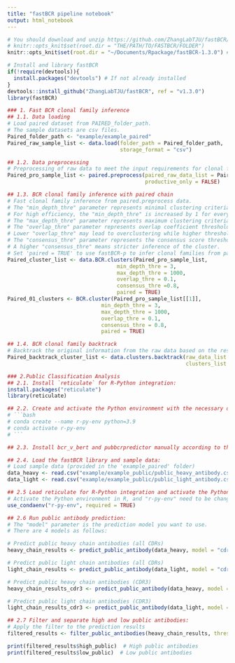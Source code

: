 ```yaml
---
title: "fastBCR pipeline notebook"
output: html_notebook
---
```


```r
# You should download and unzip https://github.com/ZhangLabTJU/fastBCR/archive/refs/tags/v1.3.0.zip and set the folder as working directory before running pipeline.
# knitr::opts_knit$set(root.dir = "THE/PATH/TO/FASTBCR/FOLDER")
knitr::opts_knit$set(root.dir = "~/Documents/Rpackage/fastBCR-1.3.0") # Replace with your path.

# Install and library fastBCR
if(!require(devtools)){
  install.packages("devtools") # If not already installed
}
devtools::install_github("ZhangLabTJU/fastBCR", ref = "v1.3.0")
library(fastBCR)
```

```r
### 1. Fast BCR clonal family inference
## 1.1. Data loading
# Load paired dataset from PAIRED_folder_path.
# The sample datasets are csv files.
Paired_folder_path <- "example/example_paired"
Paired_raw_sample_list <- data.load(folder_path = Paired_folder_path,
                                    storage_format = "csv")
```

```r
## 1.2. Data preprocessing
# Preprocessing of raw data to meet the input requirements for clonal family inference.
Paired_pro_sample_list <- paired.preprocess(paired_raw_data_list = Paired_raw_sample_list,
                                            productive_only = FALSE)
```

```r
## 1.3. BCR clonal family inference with paired chain
# Fast clonal family inference from paired.preprocess data.
# The "min_depth_thre" parameter represents minimal clustering criteria (minimum number of sequences needed to form a cluster) and defaults to 3.
# For high efficiency, the "min_depth_thre" is increased by 1 for every 100,000 entries of input data.
# The "max_depth_thre" parameter represents maximum clustering criteria (maxiumu number of sequences allowed within a cluster) and defaults to 1000.
# The "overlap_thre" parameter represents overlap coefficient threshold for merging two clusters, selectable range (0,1) and defaults to 0.1.
# Lower "overlap_thre" may lead to overclustering while higher thresholds may lead to the split of clonal families.
# The "consensus_thre" parameter represents the consensus score threshold for filtering candidates and defaults to 0.8.
# A higher "consensus_thre" means stricter inference of the cluster.
# Set 'paired = TRUE' to use fastBCR-p to infer clonal families from paired BCR sample list. While, defult parameter is "paired = FALSE", meant to inference only by heavy chain.)
Paired_cluster_list <- data.BCR.clusters(Paired_pro_sample_list,
                                   min_depth_thre = 3,
                                   max_depth_thre = 1000,
                                   overlap_thre = 0.1,
                                   consensus_thre =0.8, 
                                   paired = TRUE)
Paired_01_clusters <- BCR.cluster(Paired_pro_sample_list[[1]],
                              min_depth_thre = 3,
                              max_depth_thre = 1000,
                              overlap_thre = 0.1,
                              consensus_thre = 0.8, 
                              paired = TRUE)
```

```r
## 1.4. BCR clonal family backtrack
# Backtrack the original information from the raw data based on the results of the clusters
Paired_backtrack_cluster_list <- data.clusters.backtrack(raw_data_list = Paired_raw_sample_list,
                                                         clusters_list = Paired_cluster_list)
```

```r
### 2.Public Classification Analysis
## 2.1. Install `reticulate` for R-Python integration:
install.packages("reticulate")
library(reticulate)

## 2.2. Create and activate the Python environment with the necessary dependencies:
# ```bash
# conda create --name r-py-env python=3.9
# conda activate r-py-env
# ```

## 2.3. Install bcr_v_bert and pubbcrpredictor manually according to the README.md

## 2.4.	Load the fastBCR library and sample data:
# Load sample data (provided in the 'example_paired' folder)
data_heavy <- read.csv("example/example_public/public_heavy_antibody.csv")
data_light <- read.csv("example/example_public/public_light_antibody.csv")

## 2.5 Load reticulate for R-Python integration and activate the Python environment with BCR_V_BERT and PubBCRPredictor packages
# Activate the Python environment in R, and "r-py-env" need to be changed to your Python environment.
use_condaenv("r-py-env", required = TRUE)

## 2.6 Run public antibody prediction:
# The "model" parameter is the prediction model you want to use.
# There are 4 models as follows:

# Predict public heavy chain antibodies (all CDRs)
heavy_chain_results <- predict_public_antibody(data_heavy, model = "cdrh", python_env = "r-py-env")

# Predict public light chain antibodies (all CDRs)
light_chain_results <- predict_public_antibody(data_light, model = "cdrl", python_env = "r-py-env")

# Predict public heavy chain antibodies (CDR3)
heavy_chain_results_cdr3 <- predict_public_antibody(data_heavy, model = "cdrh3", python_env = "r-py-env")

# Predict public light chain antibodies (CDR3)
light_chain_results_cdr3 <- predict_public_antibody(data_light, model = "cdrl3", python_env = "r-py-env")

## 2.7 Filter and separate high and low public antibodies:
# Apply the filter to the prediction results
filtered_results <- filter_public_antibodies(heavy_chain_results, threshold = 0.5)

print(filtered_results$high_public)  # High public antibodies
print(filtered_results$low_public)  # Low public antibodies
```
